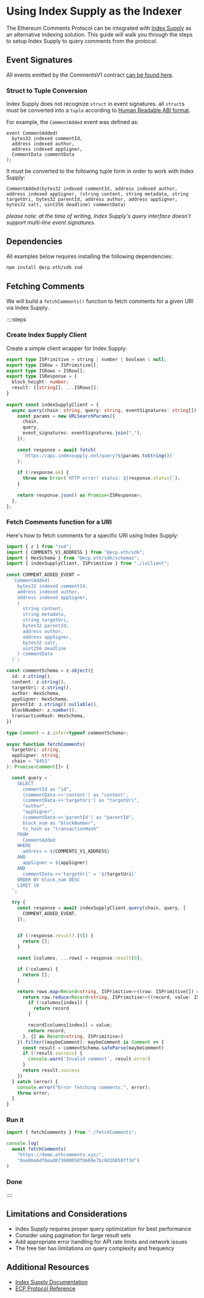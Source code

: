 # Using Index Supply as the Indexer

The Ethereum Comments Protocol can be integrated with [Index Supply](https://www.indexsupply.net/) as an alternative indexing solution.
This guide will walk you through the steps to setup Index Supply to query comments from the protocol.

## Event Signatures

All events emitted by the CommentsV1 contract [can be found here](/protocol-reference/CommentsV1#events).

### Struct to Tuple Conversion

Index Supply does not recognize `struct` in event signatures.
all `struct`s must be converted into a `tuple` according to
[Human Readable ABI format](https://docs.ethers.org/v5/api/utils/abi/formats/#abi-formats--human-readable-abi).

For example, the `CommentAdded` event was defined as:

```solidity
event CommentAdded(
  bytes32 indexed commentId,
  address indexed author,
  address indexed appSigner,
  CommentData commentData
);
```

It must be converted to the following tuple form in order to work with Index Supply:

```solidity
CommentAdded(bytes32 indexed commentId, address indexed author, address indexed appSigner, (string content, string metadata, string targetUri, bytes32 parentId, address author, address appSigner, bytes32 salt, uint256 deadline) commentData)
```

_please note: at the time of writing, Index Supply's query interface doesn't support multi-line event signatures._

## Dependencies

All examples below requires installing the following dependencies:

```bash
npm install @ecp.eth/sdk zod
```

## Fetching Comments

We will build a `fetchComments()` function to fetch comments for a given URI via Index Supply.

::::steps

### Create Index Supply Client

Create a simple client wrapper for Index Supply:

```typescript
export type ISPrimitive = string | number | boolean | null;
export type ISRow = ISPrimitive[];
export type ISRows = ISRow[];
export type ISResponse = {
  block_height: number;
  result: [[string[], ...ISRows]];
}
 
export const indexSupplyClient = {
  async query(chain: string, query: string, eventSignatures: string[]) {
    const params = new URLSearchParams({
      chain,
      query,
      event_signatures: eventSignatures.join(","),
    });
 
    const response = await fetch(
      `https://api.indexsupply.net/query?${params.toString()}`
    );
 
    if (!response.ok) {
      throw new Error(`HTTP error! status: ${response.status}`);
    }
 
    return response.json() as Promise<ISResponse>;
  },
};

```

### Fetch Comments function for a URI

Here's how to fetch comments for a specific URI using Index Supply:

```typescript
import { z } from "zod";
import { COMMENTS_V1_ADDRESS } from "@ecp.eth/sdk";
import { HexSchema } from "@ecp.eth/sdk/schemas";
import { indexSupplyClient, ISPrimitive } from "./isClient";
 
const COMMENT_ADDED_EVENT =
  `CommentAdded(
    bytes32 indexed commentId,
    address indexed author,
    address indexed appSigner, 
    (
      string content,
      string metadata,
      string targetUri,
      bytes32 parentId,
      address author,
      address appSigner,
      bytes32 salt,
      uint256 deadline
    ) commentData
  )`;

const commentSchema = z.object({
  id: z.string(),
  content: z.string(),
  targetUri: z.string(),
  author: HexSchema,
  appSigner: HexSchema,
  parentId: z.string().nullable(),
  blockNumber: z.number(),
  transactionHash: HexSchema,
})
 
type Comment = z.infer<typeof commentSchema>;
 
async function fetchComments(
  targetUri: string,
  appSigner: string,
  chain = "8453"
): Promise<Comment[]> {

  const query = `
    SELECT
      commentId as "id",
      (commentData->>'content') as "content",
      (commentData->>'targetUri') as "targetUri",
      "author", 
      "appSigner",
      (commentData->>'parentId') as "parentId",
      block_num as "blockNumber",
      tx_hash as "transactionHash"
    FROM
      CommentAdded
    WHERE
      address = ${COMMENTS_V1_ADDRESS}
    AND
      appSigner = ${appSigner}
    AND
      commentData->>'targetUri' = '${targetUri}'
    ORDER BY block_num DESC
    LIMIT 10
  `;
 
  try {
    const response = await indexSupplyClient.query(chain, query, [
      COMMENT_ADDED_EVENT,
    ]);


    if (!response.result?.[0]) {
      return [];
    }
 
    const [columns, ...rows] = response.result[0];

    if (!columns) {
      return [];
    }

    return rows.map<Record<string, ISPrimitive>>((row: ISPrimitive[]) => {
      return row.reduce<Record<string, ISPrimitive>>((record, value: ISPrimitive, index: number) => {
        if (!columns[index]) {
          return record
        }

        record[columns[index]] = value;
        return record;
      }, {} as Record<string, ISPrimitive>)
    }).filter((maybeComment): maybeComment is Comment => {
      const result = commentSchema.safeParse(maybeComment)
      if (!result.success) {
        console.warn('Invalid comment', result.error)
      }
      return result.success
    })
  } catch (error) {
    console.error("Error fetching comments:", error);
    throw error;
  }
}
```

### Run it

```typescript
import { fetchComments } from "./fetchComments";

console.log(
  await fetchComments(
    "https://demo.ethcomments.xyz/",
    "0xe86a6df8ead873600050fb669e7bc8d3b8587f3d")
)
```

### Done

::::

## Limitations and Considerations

- Index Supply requires proper query optimization for best performance
- Consider using pagination for large result sets
- Add appropriate error handling for API rate limits and network issues
- The free tier has limitations on query complexity and frequency

## Additional Resources

- [Index Supply Documentation](https://www.indexsupply.net/docs)
- [ECP Protocol Reference](/protocol-reference/CommentsV1)

